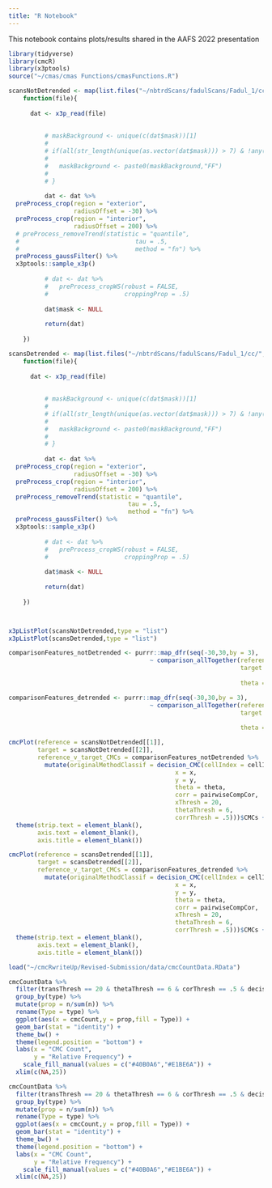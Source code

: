 ```yaml
---
title: "R Notebook"
---
```


This notebook contains plots/results shared in the AAFS 2022 presentation


```r
library(tidyverse)
library(cmcR)
library(x3ptools)
source("~/cmas/cmas Functions/cmasFunctions.R")
```



```r
scansNotDetrended <- map(list.files("~/nbtrdScans/fadulScans/Fadul_1/cc/",full.names = TRUE,pattern = ".x3p",include.dirs = FALSE)[1:2],
    function(file){
      
      dat <- x3p_read(file)
          
          
          # maskBackground <- unique(c(dat$mask))[1]
          # 
          # if(all(str_length(unique(as.vector(dat$mask))) > 7) & !any(str_detect(unique(as.vector(dat$mask)),"FF$"))){
          #   
          #   maskBackground <- paste0(maskBackground,"FF")
          #   
          # }
          
          dat <- dat %>%
  preProcess_crop(region = "exterior",
                  radiusOffset = -30) %>%
  preProcess_crop(region = "interior",
                  radiusOffset = 200) %>%
  # preProcess_removeTrend(statistic = "quantile",
  #                                tau = .5,
  #                                method = "fn") %>%
  preProcess_gaussFilter() %>%
  x3ptools::sample_x3p()
          
          # dat <- dat %>%
          #   preProcess_cropWS(robust = FALSE,
          #                     croppingProp = .5)
          
          dat$mask <- NULL
          
          return(dat)
      
    })

scansDetrended <- map(list.files("~/nbtrdScans/fadulScans/Fadul_1/cc/",full.names = TRUE,pattern = ".x3p",include.dirs = FALSE)[1:2],
    function(file){
      
      dat <- x3p_read(file)
          
          
          # maskBackground <- unique(c(dat$mask))[1]
          # 
          # if(all(str_length(unique(as.vector(dat$mask))) > 7) & !any(str_detect(unique(as.vector(dat$mask)),"FF$"))){
          #   
          #   maskBackground <- paste0(maskBackground,"FF")
          #   
          # }
          
          dat <- dat %>%
  preProcess_crop(region = "exterior",
                  radiusOffset = -30) %>%
  preProcess_crop(region = "interior",
                  radiusOffset = 200) %>%
  preProcess_removeTrend(statistic = "quantile",
                                 tau = .5,
                                 method = "fn") %>%
  preProcess_gaussFilter() %>%
  x3ptools::sample_x3p()
          
          # dat <- dat %>%
          #   preProcess_cropWS(robust = FALSE,
          #                     croppingProp = .5)
          
          dat$mask <- NULL
          
          return(dat)
      
    })



x3pListPlot(scansNotDetrended,type = "list")
x3pListPlot(scansDetrended,type = "list")
```

```r
comparisonFeatures_notDetrended <- purrr::map_dfr(seq(-30,30,by = 3),
                                       ~ comparison_allTogether(reference = scansNotDetrended[[1]],
                                                                target = scansNotDetrended[[2]],
                                                                
                                                                theta = .))

comparisonFeatures_detrended <- purrr::map_dfr(seq(-30,30,by = 3),
                                       ~ comparison_allTogether(reference = scansDetrended[[1]],
                                                                target = scansDetrended[[2]],
                                                                
                                                                theta = .))

cmcPlot(reference = scansNotDetrended[[1]],
        target = scansNotDetrended[[2]],
        reference_v_target_CMCs = comparisonFeatures_notDetrended %>%
          mutate(originalMethodClassif = decision_CMC(cellIndex = cellIndex,
                                              x = x,
                                              y = y,
                                              theta = theta,
                                              corr = pairwiseCompCor,
                                              xThresh = 20,
                                              thetaThresh = 6,
                                              corrThresh = .5)))$CMCs +
  theme(strip.text = element_blank(),
        axis.text = element_blank(),
        axis.title = element_blank())

cmcPlot(reference = scansDetrended[[1]],
        target = scansDetrended[[2]],
        reference_v_target_CMCs = comparisonFeatures_detrended %>%
          mutate(originalMethodClassif = decision_CMC(cellIndex = cellIndex,
                                              x = x,
                                              y = y,
                                              theta = theta,
                                              corr = pairwiseCompCor,
                                              xThresh = 20,
                                              thetaThresh = 6,
                                              corrThresh = .5)))$CMCs +
  theme(strip.text = element_blank(),
        axis.text = element_blank(),
        axis.title = element_blank())
```

```r
load("~/cmcRwriteUp/Revised-Submission/data/cmcCountData.RData")

cmcCountData %>%
  filter(transThresh == 20 & thetaThresh == 6 & corThresh == .5 & decisionRule == "originalMethodCMCs" & trendRemoved) %>%
  group_by(type) %>%
  mutate(prop = n/sum(n)) %>%
  rename(Type = type) %>%
  ggplot(aes(x = cmcCount,y = prop,fill = Type)) +
  geom_bar(stat = "identity") +
  theme_bw() +
  theme(legend.position = "bottom") +
  labs(x = "CMC Count",
       y = "Relative Frequency") +
    scale_fill_manual(values = c("#40B0A6","#E1BE6A")) +
  xlim(c(NA,25))

cmcCountData %>%
  filter(transThresh == 20 & thetaThresh == 6 & corThresh == .5 & decisionRule == "originalMethodCMCs" & !trendRemoved) %>%
  group_by(type) %>%
  mutate(prop = n/sum(n)) %>%
  rename(Type = type) %>%
  ggplot(aes(x = cmcCount,y = prop,fill = Type)) +
  geom_bar(stat = "identity") +
  theme_bw() +
  theme(legend.position = "bottom") +
  labs(x = "CMC Count",
       y = "Relative Frequency") +
    scale_fill_manual(values = c("#40B0A6","#E1BE6A")) +
  xlim(c(NA,25))
```

